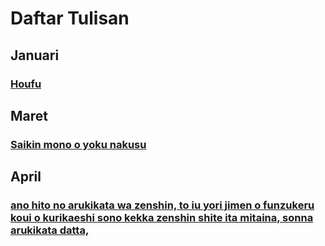 # Daftar Tulisan

## Januari

### [Houfu](/tumblr/2017/Januari/Houfu)

## Maret

### [Saikin mono o yoku nakusu](/tumblr/2017/Maret/Saikin)

## April

### [ano hito no arukikata wa zenshin, to iu yori jimen o funzukeru koui o kurikaeshi sono kekka zenshin shite ita mitaina, sonna arukikata datta,](/tumblr/2017/April/ano)
